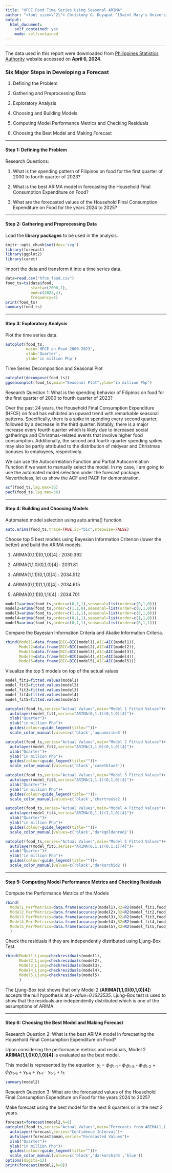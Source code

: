---
title: "HFCE Food Time Series Using Seasonal ARIMA"
author: "<font size=\"2\"> Christony G. Duyapat ^[Saint Mary's University - School of Graduate Studies, hed-cduyapat@smu.edu.ph]</font>"
output:
  html_document:
    self_contained: yes
    mode: selfcontained
---

------------------------------------------------------------------------

The data used in this report were downloaded from [Philippines Statistics Authority](https://psa.gov.ph/statistics/national-accounts/data-series) website accessed on **April 6, 2024**.

### Six Major Steps in Developing a Forecast

1.  Defining the Problem

2.  Gathering and Preprocessing Data

3.  Exploratory Analysis

4.  Choosing and Building Models

5.  Computing Model Performance Metrics and Checking Residuals

6.  Choosing the Best Model and Making Forecast

------------------------------------------------------------------------

#### Step 1: Defining the Problem

Research Questions:

1.  What is the spending pattern of Filipinos on food for the first quarter of 2000 to fourth quarter of 2023?

2.  What is the best ARIMA model in forecasting the Household Final Consumption Expenditure on Food?

3.  What are the forecasted values of the Household Final Consumption Expenditure on Food for the years 2024 to 2025?

------------------------------------------------------------------------

#### Step 2: Gathering and Preprocessing Data

Load the **library packages** to be used in the analysis.

```{r}
knitr::opts_chunk$set(dev='svg')
library(forecast)
library(ggplot2)
library(caret)
```

Import the data and transform it into a time series data.

```{r}
data=read.csv("hfce_food.csv")
food_ts=ts(data$food,
           start=c(2000,1), 
           end=c(2023,4),
           frequency=4)
print(food_ts)
summary(food_ts)
```

------------------------------------------------------------------------

#### Step 3: Exploratory Analysis

Plot the time series data.

```{r}
autoplot(food_ts,
         main='HFCE on Food 2000-2023', 
         xlab='Quarter',
         ylab='in million Php')
```

Time Series Decomposition and Seasonal Plot

```{r}
autoplot(decompose(food_ts))
ggseasonplot(food_ts,main="Seasonal Plot",ylab="in million Php")
```

Research Question 1: What is the spending behavior of Filipinos on food for the first quarter of 2000 to fourth quarter of 2023?

Over the past 24 years, the Household Final Consumption Expenditure (HFCE) on food has exhibited an upward trend with remarkable seasonal patterns. Specifically, there is a spike in spending every second quarter, followed by a decrease in the third quarter. Notably, there is a major increase every fourth quarter which is likely due to increased social gatherings and Christmas-related events that involve higher food consumption. Additionally, the second and fourth-quarter spending spikes may also be partly attributed to the distribution of midyear and Christmas bonuses to employees, respectively.

We can use the Autocorrelation Function and Partial Autocorrelation Function if we want to manually select the model. In my case, I am going to use the automated model selection under the forecast package. Nevertheless, let us show the ACF and PACF for demonstration.

```{r}
acf(food_ts,lag.max=36)
pacf(food_ts,lag.max=36)
```

------------------------------------------------------------------------

#### Step 4: Building and Choosing Models

Automated model selection using auto.arima() function.

```{r}
auto.arima(food_ts,trace=TRUE,ic="bic",stepwise=FALSE)
```

Choose top 5 best models using Bayesian Information Criterion (lower the better) and build the ARIMA models.

1.  ARIMA(0,1,1)(0,1,0)[4] : 2030.392

2.  ARIMA(1,1,0)(0,1,0)[4] : 2031.81

3.  ARIMA(1,1,1)(0,1,0)[4] : 2034.512

4.  ARIMA(0,1,1)(1,1,0)[4] : 2034.615

5.  ARIMA(0,1,1)(0,1,1)[4] : 2034.701

```{r}
model1=arima(food_ts,order=c(0,1,1),seasonal=list(order=c(0,1,0)))
model2=arima(food_ts,order=c(1,1,0),seasonal=list(order=c(0,1,0)))
model3=arima(food_ts,order=c(1,1,1),seasonal=list(order=c(0,1,0)))
model4=arima(food_ts,order=c(0,1,1),seasonal=list(order=c(1,1,0)))
model5=arima(food_ts,order=c(0,1,1),seasonal=list(order=c(0,1,1)))
```

Compare the Bayesian Information Criteria and Akaike Information Criteria.

```{r}
rbind(Model1=data.frame(BIC=BIC(model1),AIC=AIC(model1)),
      Model2=data.frame(BIC=BIC(model2),AIC=AIC(model2)),
      Model3=data.frame(BIC=BIC(model3),AIC=AIC(model3)),
      Model4=data.frame(BIC=BIC(model4),AIC=AIC(model4)),
      Model5=data.frame(BIC=BIC(model5),AIC=AIC(model5)))
```

Visualize the top 5 models on top of the actual values

```{r}
model_fit1=fitted.values(model1)
model_fit2=fitted.values(model2)
model_fit3=fitted.values(model3)
model_fit4=fitted.values(model4)
model_fit5=fitted.values(model5)

autoplot(food_ts,series="Actual Values",main="Model 1 Fitted Values")+
  autolayer(model_fit1,series="ARIMA(0,1,1)(0,1,0)[4]")+
  xlab("Quarter")+
  ylab("in million Php")+
  guides(colour=guide_legend(title=""))+
  scale_color_manual(values=c('black','aquamarine3'))

autoplot(food_ts,series="Actual Values",main="Model 2 Fitted Values")+
  autolayer(model_fit2,series="ARIMA(1,1,0)(0,1,0)[4]")+
  xlab("Quarter")+
  ylab("in million Php")+
  guides(colour=guide_legend(title=""))+
  scale_color_manual(values=c('black','cadetblue3'))

autoplot(food_ts,series="Actual Values",main="Model 3 Fitted Values")+
  autolayer(model_fit3,series="ARIMA(1,1,1)(0,1,0)[4]")+
  xlab("Quarter")+
  ylab("in million Php")+
  guides(colour=guide_legend(title=""))+
  scale_color_manual(values=c('black','chartreuse2'))

autoplot(food_ts,series="Actual Values",main="Model 4 Fitted Values")+
  autolayer(model_fit4,series="ARIMA(0,1,1)(1,1,0)[4]")+
  xlab("Quarter")+
  ylab("in million Php")+
  guides(colour=guide_legend(title=""))+
  scale_color_manual(values=c('black','darkgoldenrod2'))

autoplot(food_ts,series="Actual Values",main="Model 5 Fitted Values")+
  autolayer(model_fit5,series="ARIMA(0,1,1)(0,1,1)[4]")+
  xlab("Quarter")+
  ylab("in million Php")+
  guides(colour=guide_legend(title=""))+
  scale_color_manual(values=c('black','darkorchid2'))
```

------------------------------------------------------------------------

#### Step 5: Computing Model Performance Metrics and Checking Residuals

Compute the Performance Metrics of the Models

```{r}
rbind(
  Model1_PerfMetrics=data.frame(accuracy(model1),R2=R2(model_fit1,food_ts)),
  Model2_PerfMetrics=data.frame(accuracy(model2),R2=R2(model_fit2,food_ts)),
  Model3_PerfMetrics=data.frame(accuracy(model3),R2=R2(model_fit3,food_ts)),
  Model4_PerfMetrics=data.frame(accuracy(model4),R2=R2(model_fit4,food_ts)),
  Model5_PerfMetrics=data.frame(accuracy(model5),R2=R2(model_fit5,food_ts))
  )

```

Check the residuals if they are independently distributed using Ljung-Box Test.

```{r}
rbind(Model1_Ljung=checkresiduals(model1),
      Model2_Ljung=checkresiduals(model2),
      Model3_Ljung=checkresiduals(model3),
      Model4_Ljung=checkresiduals(model4),
      Model5_Ljung=checkresiduals(model5)
      )
```

The Ljung-Box test shows that only Model 2 (**ARIMA(1,1,0)(0,1,0)[4]**) accepts the null hypothesis at *p-value=0.1623535*. Ljung-Box test is used to show that the residuals are independently distributed which is one of the assumptions of ARIMA.

------------------------------------------------------------------------

#### Step 6: Choosing the Best Model and Making Forecast

Research Question 2: What is the best ARIMA model in forecasting the Household Final Consumption Expenditure on Food?

Upon considering the performance metrics and residuals, Model 2 **ARIMA(1,1,0)(0,1,0)[4]** is evaluated as the best model.

This model is represented by the equation: y~t~ = 𝜙~1~y~t-1~ - 𝜙~1~y~t-5~ - 𝜙~1~y~t-2~ + 𝜙~1~y~t-6~ + y~t-4~ + y~t-1~ - y~t-5~ + 𝜀~t~

```{r}
summary(model2)
```

Research Question 3: What are the forecasted values of the Household Final Consumption Expenditure on Food for the years 2024 to 2025?

Make forecast using the best model for the next 8 quarters or in the next 2 years.

```{r}
forecast=forecast(model2,h=8)
autoplot(food_ts,series="Actual Values",main="Forecasts from ARIMA(1,1,0)(0,1,0)[4]")+
  autolayer(forecast,series="Confidence Interval")+
  autolayer(forecast$mean,series="Forecasted Values")+
  xlab("Quarter")+
  ylab("in million Php")+
  guides(colour=guide_legend(title=""))+
  scale_color_manual(values=c('black','darkorchid4','blue'))
options(digits=12)
print(forecast(model2,h=8))
```

